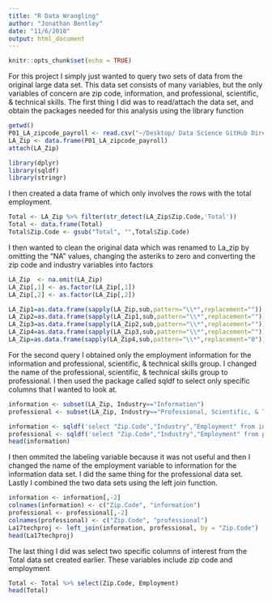 ```yaml
---
title: "R Data Wrangling"
author: "Jonathan Bentley"
date: "11/6/2018"
output: html_document
---
```


```r
knitr::opts_chunk$set(echo = TRUE)
```
  For this project I simply just wanted to query two sets of data from the original large data set. This data set consists of many variables, but the only variables of concern are zip code, information, and professional, scientific, & technical skills. The first thing I did was to read/attach the data set, and obtain the packages needed for this analysis using the library function 
```r
getwd()
P01_LA_zipcode_payroll <- read.csv("~/Desktop/ Data Science GitHub Directory/Jonathan-Bentley-s-Data-Science-Portfolio/P01_LA zipcode payroll.csv")
LA_Zip <- data.frame(P01_LA_zipcode_payroll)
attach(LA_Zip)

library(dplyr)
library(sqldf)
library(stringr)
```
  I then created a data frame of which only involves the rows with the total employment.
```r
Total <- LA_Zip %>% filter(str_detect(LA_Zip$Zip.Code,'Total'))
Total <- data.frame(Total)
Total$Zip.Code <- gsub("Total", "",Total$Zip.Code)
```
  I then wanted to clean the original data which was renamed to La_zip by omitting the "NA" values, changing the asteriks to zero and converting the zip code and industry variables into factors
```r
LA_Zip  <- na.omit(LA_Zip)
LA_Zip[,1] <- as.factor(LA_Zip[,1])
LA_Zip[,2] <- as.factor(LA_Zip[,2])

LA_Zip1=as.data.frame(sapply(LA_Zip,sub,pattern="\\*",replacement=""))
LA_Zip2=as.data.frame(sapply(LA_Zip1,sub,pattern="\\*",replacement=""))
LA_Zip3=as.data.frame(sapply(LA_Zip2,sub,pattern="\\*",replacement=""))
LA_Zip4=as.data.frame(sapply(LA_Zip3,sub,pattern="\\*",replacement=""))
LA_Zip=as.data.frame(sapply(LA_Zip4,sub,pattern="\\*",replacement="0"))
```
For the second query I obtained only the employment information for the information and professional, scientific, & technical skills group. I changed the name of the professional, scientific, & technical skills group to professional. I then used the package called sqldf to select only specific columns that I wanted to look at.
```r
information <- subset(LA_Zip, Industry=="Information")
professional <- subset(LA_Zip, Industry=="Professional, Scientific, & Technical Skills")

information <- sqldf('select "Zip.Code","Industry","Employment" from information order by "Zip.Code"')
professional <- sqldf('select "Zip.Code","Industry","Employment" from professional order by "Zip.Code"')
head(information)
```
I then ommited the labeling variable because it was not useful and then I changed the name of the employment variable to information for the information data set. I did the same thing for the professional data set. Lastly I combined the two data sets using the left join function.

```r
information <- information[,-2]
colnames(information) <- c("Zip.Code", "information") 
professional <- professional[,-2]
colnames(professional) <- c("Zip.Code", "professional") 
La17techproj <- left_join(information, professional, by = "Zip.Code")                      
head(La17techproj)
```
The last thing I did was select two specific columns of interest from the Total data set created earlier. These variables include zip code and employment
```r
Total <- Total %>% select(Zip.Code, Employment)
head(Total)
```



